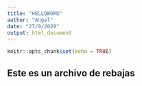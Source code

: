 ```yaml
---
title: "HELLOWORD"
author: "Angel"
date: "27/9/2020"
output: html_document
---
```


```r
knitr::opts_chunk$set(echo = TRUE)
```

## Este es un archivo de rebajas

